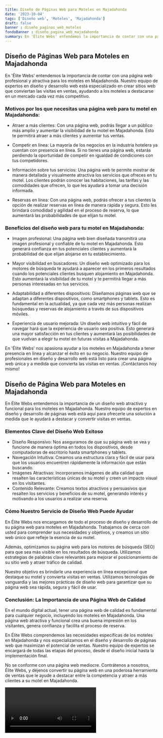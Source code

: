 ```yaml
---
title: Diseño de Páginas Web para Moteles en Majadahonda
date: '2023-10-04'
tags: ['Diseño web', 'Moteles', 'Majadahonda']
draft: false
banner : diseño_paginas_web_moteles
fondoBanner : diseño_pagina_web_majadahonda
summary: En 'Élite Webs' entendemos la importancia de contar con una página web profesional y atractiva para los moteles en Majadahonda. Nuestro equipo de expertos en diseño y desarrollo web está especializado en crear sitios web que conviertan las visitas en ventas, ayudando a los moteles a destacarse en un mercado cada vez más competitivo.
---
```


## Diseño de Páginas Web para Moteles en Majadahonda

En 'Élite Webs' entendemos la importancia de contar con una página web profesional y atractiva para los moteles en Majadahonda. Nuestro equipo de expertos en diseño y desarrollo web está especializado en crear sitios web que conviertan las visitas en ventas, ayudando a los moteles a destacarse en un mercado cada vez más competitivo.

### Motivos por los que necesitas una página web para tu motel en Majadahonda:

- Atraer a más clientes: Con una página web, podrás llegar a un público más amplio y aumentar la visibilidad de tu motel en Majadahonda. Esto te permitirá atraer a más clientes y aumentar tus ventas.

- Competir en línea: La mayoría de los negocios en la industria hotelera ya cuentan con presencia en línea. Si no tienes una página web, estarás perdiendo la oportunidad de competir en igualdad de condiciones con tus competidores.

- Información sobre tus servicios: Una página web te permite mostrar de manera detallada y visualmente atractiva los servicios que ofreces en tu motel. Los clientes podrán conocer las habitaciones, las tarifas y las comodidades que ofrecen, lo que les ayudará a tomar una decisión informada.

- Reservas en línea: Con una página web, podrás ofrecer a tus clientes la opción de realizar reservas en línea de manera rápida y segura. Esto les brindará comodidad y agilidad en el proceso de reserva, lo que aumentará las probabilidades de que elijan tu motel.

### Beneficios del diseño web para tu motel en Majadahonda:

- Imagen profesional: Una página web bien diseñada transmitirá una imagen profesional y confiable de tu motel en Majadahonda. Esto generará confianza en tus potenciales clientes y aumentará la probabilidad de que elijan alojarse en tu establecimiento.

- Mayor visibilidad en buscadores: Un diseño web optimizado para los motores de búsqueda te ayudará a aparecer en los primeros resultados cuando los potenciales clientes busquen alojamiento en Majadahonda. Esto aumentará la visibilidad de tu motel y te permitirá llegar a más personas interesadas en tus servicios.

- Adaptabilidad a diferentes dispositivos: Diseñamos páginas web que se adaptan a diferentes dispositivos, como smartphones y tablets. Esto es fundamental en la actualidad, ya que cada vez más personas realizan búsquedas y reservas de alojamiento a través de sus dispositivos móviles.

- Experiencia de usuario mejorada: Un diseño web intuitivo y fácil de navegar hará que la experiencia de usuario sea positiva. Esto generará una mayor satisfacción en tus clientes y aumentará las posibilidades de que vuelvan a elegir tu motel en futuras visitas a Majadahonda.

En 'Élite Webs' nos apasiona ayudar a los moteles en Majadahonda a tener presencia en línea y alcanzar el éxito en su negocio. Nuestro equipo de profesionales en diseño y desarrollo web está listo para crear una página web única y a medida que convierta las visitas en ventas. ¡Contáctanos hoy mismo!

<GifSeo />

<Cta />

## Diseño de Página Web para Moteles en Majadahonda

En Élite Webs entendemos la importancia de un diseño web atractivo y funcional para los moteles en Majadahonda. Nuestro equipo de expertos en diseño y desarrollo de páginas web está aquí para ofrecerle una solución a medida que le ayudará a destacar y convertir visitas en ventas.

### Elementos Clave del Diseño Web Exitoso

- Diseño Responsivo: Nos aseguramos de que su página web se vea y funcione de manera óptima en todos los dispositivos, desde computadoras de escritorio hasta smartphones y tablets.
- Navegación Intuitiva: Creamos una estructura clara y fácil de usar para que los usuarios encuentren rápidamente la información que están buscando.
- Imágenes Atractivas: Incorporamos imágenes de alta calidad que resalten las características únicas de su motel y creen un impacto visual en los visitantes.
- Contenido Relevante: Creamos textos atractivos y persuasivos que resalten los servicios y beneficios de su motel, generando interés y motivando a los usuarios a realizar una reserva.

### Cómo Nuestro Servicio de Diseño Web Puede Ayudar

En Élite Webs nos encargamos de todo el proceso de diseño y desarrollo de su página web para moteles en Majadahonda. Trabajamos de cerca con usted para comprender sus necesidades y objetivos, y creamos un sitio web único que refleje la esencia de su motel.

Además, optimizamos su página web para los motores de búsqueda (SEO) para que sea más visible en los resultados de búsqueda. Utilizamos estrategias de palabras clave relevantes para mejorar el posicionamiento de su sitio web y atraer tráfico de calidad.

Nuestro objetivo es brindarle una experiencia en línea excepcional que destaque su motel y convierta visitas en ventas. Utilizamos tecnologías de vanguardia y las mejores prácticas de diseño web para garantizar que su página web sea rápida, segura y fácil de usar.

### Conclusión: La Importancia de una Página Web de Calidad

En el mundo digital actual, tener una página web de calidad es fundamental para cualquier negocio, incluyendo los moteles en Majadahonda. Una página web atractiva y funcional crea una buena impresión en los visitantes, genera confianza y facilita el proceso de reserva.

En Élite Webs comprendemos las necesidades específicas de los moteles en Majadahonda y nos especializamos en el diseño y desarrollo de páginas web que maximizan el potencial de ventas. Nuestro equipo de expertos se encargará de todas las etapas del proceso, desde el diseño inicial hasta la implementación final.

No se conforme con una página web mediocre. Contrátenos a nosotros, Élite Webs, y déjenos convertir su página web en una poderosa herramienta de ventas que le ayude a destacar entre la competencia y atraer a más clientes a su motel en Majadahonda.

<Video />

<CtaBot job='Moteles' city='Majadahonda'/>

<Gmaps query='Majadahonda+españa+maps' />